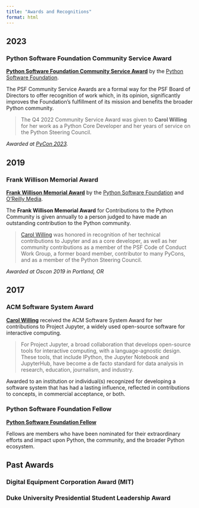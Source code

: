```yaml
---
title: "Awards and Recognitions"
format: html
---
```


## 2023
### Python Software Foundation Community Service Award

[**Python Software Foundation Community Service Award**](https://www.python.org/community/awards/community-service-award/)
by the [Python Software Foundation](https://psf.org).

The PSF Community Service Awards are a formal way for the PSF Board of Directors to offer recognition of work which, in its opinion, significantly improves the Foundation's fulfillment of its mission and benefits the broader Python community.

> The Q4 2022 Community Service Award was given to **Carol Willing** for her work as a Python Core Developer and her years of service on the Python Steering Council.

*Awarded at [PyCon 2023](https://us.pycon.org/2023/).*

## 2019
### Frank Willison Memorial Award

[**Frank Willison Memorial Award**](https://www.python.org/community/awards/frank-willison/)
by the [Python Software Foundation](https://psf.org) and [O'Reilly Media](https://www.oreilly.com/).

The **Frank Willison Memorial Award** for Contributions to the Python Community is given annually to a person judged to have made an outstanding contribution to the Python community. 

> [Carol Willing](https://www.python.org/community/awards/frank-willison/#carol-willing-2019) was honored in recognition of her technical contributions to Jupyter and as a core developer, as well as her community contributions as a member of the PSF Code of Conduct Work Group, a former board member, contributor to many PyCons, and as a member of the Python Steering Council.

*Awarded at Oscon 2019 in Portland, OR*

## 2017

### ACM Software System Award

[**Carol Willing**](https://awards.acm.org/award-recipients/willing_1304832) received the ACM Software System Award for her contributions to Project Jupyter, a widely used open-source software for interactive computing.

> For Project Jupyter, a broad collaboration that develops open-source tools for interactive computing, with a language-agnostic design. These tools, that include IPython, the Jupyter Notebook and JupyterHub, have become a de facto standard for data analysis in research, education, journalism, and industry.

Awarded to an institution or individual(s) recognized for developing a software system that has had a lasting influence, reflected in contributions to concepts, in commercial acceptance, or both.



### Python Software Foundation Fellow

[**Python Software Foundation Fellow**](https://www.python.org/psf/fellows/)

Fellows are members who have been nominated for their extraordinary efforts and impact upon Python, the community, and the broader Python ecosystem.

## Past Awards

### Digital Equipment Corporation Award (MIT)

### Duke University Presidential Student Leadership Award
